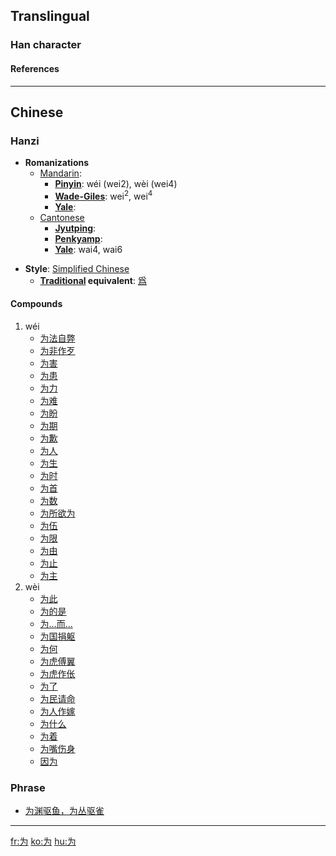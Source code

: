 {{see|爲}}<!-- may be replaced by zh-forms -->

==Translingual==
===Han character===
{{Han char|rad=丶|as=03|sn=4|so=|four=|canj=戈大尸戈 (IKSI)|cmean= [[do]], [[handle]], [[govern]], [[act]];  [[be]]}}
====References====
{{Han ref|kx=0080.191|hdz=10044.020|uh=4E3A|ud=20026}}
----
==Chinese==
===Hanzi===


* '''Romanizations'''
** [[Mandarin]]:
*** '''[[Pinyin]]''': wéi (wei2), wèi (wei4)
*** '''[[Wade-Giles]]''': wei<sup>2</sup>, wei<sup>4</sup>
*** '''[[Yale]]''': 
**[[Cantonese]]
***'''[[Jyutping]]''':
***'''[[Penkyamp]]''': 
***'''[[Yale]]''': wai4, wai6

* '''Style''': [[Simplified Chinese]] 
** '''[[Traditional Chinese|Traditional]] equivalent''': [[爲]]

====Compounds====
#wéi
#*[[为法自弊]]
#*[[为非作歹]]
#*[[为害]]
#*[[为患]]
#*[[为力]]
#*[[为难]]
#*[[为盼]]
#*[[为期]]
#*[[为歉]]
#*[[为人]]
#*[[为生]]
#*[[为时]]
#*[[为首]]
#*[[为数]]
#*[[为所欲为]]
#*[[为伍]]
#*[[为限]]
#*[[为由]]
#*[[为止]]
#*[[为主]]
#wèi 
#*[[为此]]
#*[[为的是]]
#*[[为…而…]]
#*[[为国捐躯]]
#*[[为何]]
#*[[为虎傅翼]]
#*[[为虎作伥]]
#*[[为了]]
#*[[为民请命]]
#*[[为人作嫁]]
#*[[为什么]]
#*[[为着]]
#*[[为嘴伤身]]
#*[[因为]]

===Phrase===
*[[为渊驱鱼，为丛驱雀]]


----

[[fr:为]]
[[ko:为]]
[[hu:为]]